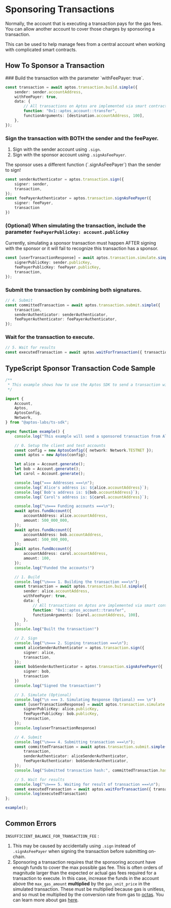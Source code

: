 
# Sponsoring Transactions

Normally, the account that is executing a transaction pays for the gas fees. You can allow another account to cover those charges by sponsoring a transaction.

This can be used to help manage fees from a central account when working with complicated smart contracts.

## How To Sponsor a Transaction

<Steps>
### Build the transaction with the parameter `withFeePayer: true`.

```ts filename="sponsor.ts"
const transaction = await aptos.transaction.build.simple({
    sender: sender.accountAddress,
    withFeePayer: true,
    data: {
        // All transactions on Aptos are implemented via smart contracts.
        function: "0x1::aptos_account::transfer",
        functionArguments: [destination.accountAddress, 100],
    },
});
```

### Sign the transaction with BOTH the sender and the feePayer.

1. Sign with the sender account using `.sign`.
2. Sign with the sponsor account using `.signAsFeePayer`.

<Callout type="warning">
The sponsor uses a different function (`.signAsFeePayer`) than the sender to sign!
</Callout>

```ts filename="sponsor.ts"
const senderAuthenticator = aptos.transaction.sign({
    signer: sender,
    transaction,
});
const feePayerAuthenticator = aptos.transaction.signAsFeePayer({
    signer: feePayer,
    transaction
})
```

### (Optional) When simulating the transaction, include the parameter `feePayerPublicKey: account.publicKey`

<Callout type="warning">
Currently, simulating a sponsor transaction must happen AFTER signing with the sponsor or it will fail to recognize this transaction has a sponsor.
</Callout>

```ts filename="sponsor.ts"
const [userTransactionResponse] = await aptos.transaction.simulate.simple({
    signerPublicKey: sender.publicKey,
    feePayerPublicKey: feePayer.publicKey,
    transaction,
});
```

### Submit the transaction by combining both signatures.

```ts filename="sponsor.ts"
// 4. Submit
const committedTransaction = await aptos.transaction.submit.simple({
    transaction,
    senderAuthenticator: senderAuthenticator,
    feePayerAuthenticator: feePayerAuthenticator,
});
```

### Wait for the transaction to execute.

```ts filename="sponsor.ts"
// 5. Wait for results
const executedTransaction = await aptos.waitForTransaction({ transactionHash: committedTransaction.hash });
```
</Steps>

## TypeScript Sponsor Transaction Code Sample

```ts filename="sponsor.ts"
/**
 * This example shows how to use the Aptos SDK to send a transaction with a sponsor.
 */

import {
    Account,
    Aptos,
    AptosConfig,
    Network,
} from "@aptos-labs/ts-sdk";

async function example() {
    console.log("This example will send a sponsored transaction from Alice to Carol.");

    // 0. Setup the client and test accounts
    const config = new AptosConfig({ network: Network.TESTNET });
    const aptos = new Aptos(config);

    let alice = Account.generate();
    let bob = Account.generate();
    let carol = Account.generate();

    console.log("=== Addresses ===\n");
    console.log(`Alice's address is: ${alice.accountAddress}`);
    console.log(`Bob's address is: ${bob.accountAddress}`);
    console.log(`Carol's address is: ${carol.accountAddress}`);

    console.log("\n=== Funding accounts ===\n");
    await aptos.fundAccount({
        accountAddress: alice.accountAddress,
        amount: 500_000_000,
    });
    await aptos.fundAccount({
        accountAddress: bob.accountAddress,
        amount: 500_000_000,
    });
    await aptos.fundAccount({
        accountAddress: carol.accountAddress,
        amount: 100,
    });
    console.log("Funded the accounts!")

    // 1. Build
    console.log("\n=== 1. Building the transaction ===\n");
    const transaction = await aptos.transaction.build.simple({
        sender: alice.accountAddress,
        withFeePayer: true,
        data: {
            // All transactions on Aptos are implemented via smart contracts.
            function: "0x1::aptos_account::transfer",
            functionArguments: [carol.accountAddress, 100],
        },
    });
    console.log("Built the transaction!")

    // 2. Sign
    console.log("\n=== 2. Signing transaction ===\n");
    const aliceSenderAuthenticator = aptos.transaction.sign({
        signer: alice,
        transaction,
    });
    const bobSenderAuthenticator = aptos.transaction.signAsFeePayer({
        signer: bob,
        transaction
    })
    console.log("Signed the transaction!")

    // 3. Simulate (Optional)
    console.log("\n === 3. Simulating Response (Optional) === \n")
    const [userTransactionResponse] = await aptos.transaction.simulate.simple({
        signerPublicKey: alice.publicKey,
        feePayerPublicKey: bob.publicKey,
        transaction,
    });
    console.log(userTransactionResponse)

    // 4. Submit
    console.log("\n=== 4. Submitting transaction ===\n");
    const committedTransaction = await aptos.transaction.submit.simple({
        transaction,
        senderAuthenticator: aliceSenderAuthenticator,
        feePayerAuthenticator: bobSenderAuthenticator,
    });
    console.log("Submitted transaction hash:", committedTransaction.hash);

    // 5. Wait for results
    console.log("\n=== 5. Waiting for result of transaction ===\n");
    const executedTransaction = await aptos.waitForTransaction({ transactionHash: committedTransaction.hash });
    console.log(executedTransaction)
};

example();
```

## Common Errors

`INSUFFICIENT_BALANCE_FOR_TRANSACTION_FEE` :

1. This may be caused by accidentally using `.sign` instead of `.signAsFeePayer` when signing the transaction before submitting on-chain.
2. Sponsoring a transaction requires that the sponsoring account have enough funds to cover the max possible gas fee. This is often orders of magnitude larger than the expected or actual gas fees required for a transaction to execute. In this case, increase the funds in the account above the `max_gas_amount` **multiplied** by the `gas_unit_price` in the simulated transaction. These must be multiplied because gas is unitless, and so must be multiplied by the conversion rate from gas to  [octas](../../../../network/glossary.mdx#Octa). You can learn more about gas [here](../../../../network/blockchain/gas-txn-fee.mdx).
